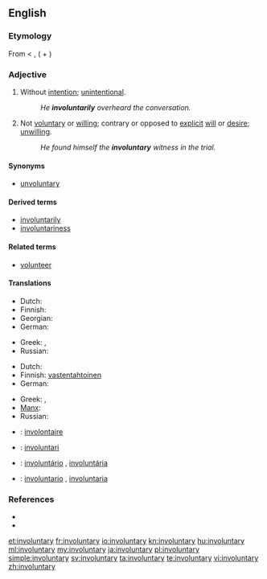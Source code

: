 ==English==

===Etymology===
From {{prefix|in|voluntary}} < {{etyl|LL.}} {{term|involontarius|lang=la}}, ({{term|in|lang=la}} + {{term|volontarius|lang=la}})

===Adjective===
{{en-adj}}

# Without [[intention]]; [[unintentional]].
#: ''He '''involuntarily''' overheard the conversation.''
# Not [[voluntary]] or [[willing]]; contrary or opposed to [[explicit]] [[will]] or [[desire]]; [[unwilling]].
#: ''He found himself the '''involuntary''' witness in the trial.''

====Synonyms====
* [[unvoluntary]]

====Derived terms====
* [[involuntarily]]
* [[involuntariness]]

====Related terms====
* [[volunteer]]

====Translations====
{{trans-top|Without intention; unintentional}}
* Dutch: {{t|nl|niet intentioneel}}
* Finnish: {{t+|fi|tahaton}}
* Georgian: {{t|ka|უნებლიე|tr=uneblie|sc=Geor}}
* German: {{t-|de|unabsichtlich}}
{{trans-mid}}
* Greek: {{t|el|ακούσιος|m|tr=akoúsios|sc=Grek}},  {{t|el|αθέλητος|m|tr=athélitos|sc=Grek}}
* Russian: {{t|ru|невольный|sc=Cyrl|tr=nevól'nyj}}
{{trans-bottom}}

{{trans-top|Not voluntary or willing; contrary or opposed to explicit will or desire; unwilling}}
* Dutch: {{t|nl|onwillekeurig}}
* Finnish: [[vastentahtoinen]]
* German: {{t-|de|unfreiwillig}}
{{trans-mid}}
* Greek: {{t|el|ακούσιος|m|tr=akoúsios|sc=Grek}},  {{t|el|αθέλητος|m|tr=athélitos|sc=Grek}}
* [[Manx]]: {{t|gv|neuarryltagh}}
* Russian: {{t|ru|невольный|sc=Cyrl|tr=nevól'nyj}}
{{trans-bottom}}

{{checktrans-top}}
* {{ttbc|fr}}: [[involontaire]]
* {{ttbc|ia}}: [[involuntari]]
{{trans-mid}}
* {{ttbc|pt}}: [[involuntário]] {{m}}, [[involuntária]] {{f}}
* {{ttbc|es}}: [[involuntario]] {{m}}, [[involuntaria]] {{f}}
{{trans-bottom}}

===References===
* {{R:Century 1911}}
* {{R:Webster 1913}}

[[et:involuntary]]
[[fr:involuntary]]
[[io:involuntary]]
[[kn:involuntary]]
[[hu:involuntary]]
[[ml:involuntary]]
[[my:involuntary]]
[[ja:involuntary]]
[[pl:involuntary]]
[[simple:involuntary]]
[[sv:involuntary]]
[[ta:involuntary]]
[[te:involuntary]]
[[vi:involuntary]]
[[zh:involuntary]]